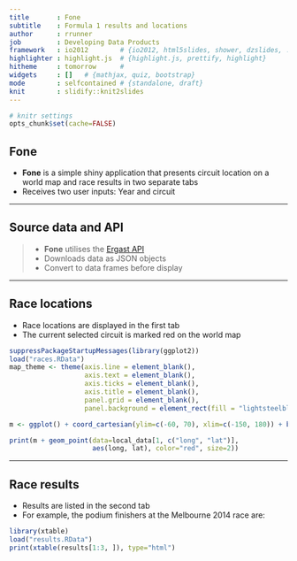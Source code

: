 ```yaml
---
title       : Fone
subtitle    : Formula 1 results and locations
author      : rrunner
job         : Developing Data Products
framework   : io2012        # {io2012, html5slides, shower, dzslides, ...}
highlighter : highlight.js  # {highlight.js, prettify, highlight}
hitheme     : tomorrow      # 
widgets     : []   # {mathjax, quiz, bootstrap}
mode        : selfcontained # {standalone, draft}
knit        : slidify::knit2slides
---
```


```r
# knitr settings
opts_chunk$set(cache=FALSE)
```


## Fone

- **Fone** is a simple shiny application that presents circuit location on a world map and race results in two separate tabs
- Receives two user inputs: Year and circuit

---

## Source data and API

> - **Fone** utilises the [Ergast API](http://ergast.com/mrd/)
> - Downloads data as JSON objects 
> - Convert to data frames before display 

---

## Race locations

- Race locations are displayed in the first tab
- The current selected circuit is marked red on the world map

```r
suppressPackageStartupMessages(library(ggplot2))
load("races.RData")
map_theme <- theme(axis.line = element_blank(),
                   axis.text = element_blank(),
                   axis.ticks = element_blank(),
                   axis.title = element_blank(),
                   panel.grid = element_blank(),
                   panel.background = element_rect(fill = "lightsteelblue"))

m <- ggplot() + coord_cartesian(ylim=c(-60, 70), xlim=c(-150, 180)) + borders(database="world", colour="grey", fill="darkseagreen") + geom_point(data=local_data, aes(long, lat), color="black", size=2) + map_theme

print(m + geom_point(data=local_data[1, c("long", "lat")],
                     aes(long, lat), color="red", size=2))
```


---

## Race results

- Results are listed in the second tab
- For example, the podium finishers at the Melbourne 2014 race are:

```r
library(xtable)
load("results.RData")
print(xtable(results[1:3, ]), type="html")
```
